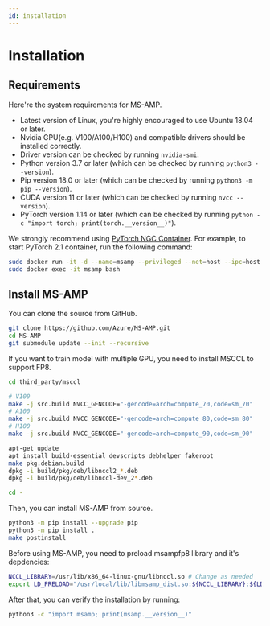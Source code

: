 ```yaml
---
id: installation
---
```




# Installation

## Requirements
Here're the system requirements for MS-AMP.
* Latest version of Linux, you're highly encouraged to use Ubuntu 18.04 or later.
* Nvidia GPU(e.g. V100/A100/H100) and compatible drivers should be installed correctly.
*  Driver version can be checked by running `nvidia-smi`.
* Python version 3.7 or later (which can be checked by running `python3 --version`).
* Pip version 18.0 or later (which can be checked by running `python3 -m pip --version`).
* CUDA version 11 or later (which can be checked by running `nvcc --version`).
* PyTorch version 1.14 or later (which can be checked by running `python -c "import torch; print(torch.__version__)"`).

We strongly recommend using [PyTorch NGC Container](https://catalog.ngc.nvidia.com/orgs/nvidia/containers/pytorch). For example, to start PyTorch 2.1 container, run the following command:

```bash
sudo docker run -it -d --name=msamp --privileged --net=host --ipc=host --gpus=all nvcr.io/nvidia/pytorch:23.04-py3 bash
sudo docker exec -it msamp bash
```

## Install MS-AMP
You can clone the source from GitHub.

```bash
git clone https://github.com/Azure/MS-AMP.git
cd MS-AMP
git submodule update --init --recursive
```

If you want to train model with multiple GPU, you need to install MSCCL to support FP8.

```bash
cd third_party/msccl

# V100
make -j src.build NVCC_GENCODE="-gencode=arch=compute_70,code=sm_70"
# A100
make -j src.build NVCC_GENCODE="-gencode=arch=compute_80,code=sm_80"
# H100
make -j src.build NVCC_GENCODE="-gencode=arch=compute_90,code=sm_90"

apt-get update
apt install build-essential devscripts debhelper fakeroot
make pkg.debian.build
dpkg -i build/pkg/deb/libnccl2_*.deb
dpkg -i build/pkg/deb/libnccl-dev_2*.deb

cd -
```

Then, you can install MS-AMP from source.

```bash
python3 -m pip install --upgrade pip
python3 -m pip install .
make postinstall
```

Before using MS-AMP, you need to preload msampfp8 library and it's depdencies:

```bash
NCCL_LIBRARY=/usr/lib/x86_64-linux-gnu/libnccl.so # Change as needed
export LD_PRELOAD="/usr/local/lib/libmsamp_dist.so:${NCCL_LIBRARY}:${LD_PRELOAD}"
```

After that, you can verify the installation by running:

```bash
python3 -c "import msamp; print(msamp.__version__)"
```

